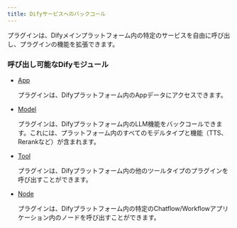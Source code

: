 ```yaml
---
title: Difyサービスへのバックコール
---
```



プラグインは、Difyメインプラットフォーム内の特定のサービスを自由に呼び出し、プラグインの機能を拡張できます。

### 呼び出し可能なDifyモジュール

*   [App](/ja-jp/plugins/schema-definition/reverse-invocation-of-the-dify-service/app)

    プラグインは、Difyプラットフォーム内のAppデータにアクセスできます。
*   [Model](/ja-jp/plugins/schema-definition/reverse-invocation-of-the-dify-service/model)

    プラグインは、Difyプラットフォーム内のLLM機能をバックコールできます。これには、プラットフォーム内のすべてのモデルタイプと機能（TTS、Rerankなど）が含まれます。
*   [Tool](/ja-jp/plugins/schema-definition/reverse-invocation-of-the-dify-service/tool)

    プラグインは、Difyプラットフォーム内の他のツールタイプのプラグインを呼び出すことができます。
*   [Node](/ja-jp/plugins/schema-definition/reverse-invocation-of-the-dify-service/node)

    プラグインは、Difyプラットフォーム内の特定のChatflow/Workflowアプリケーション内のノードを呼び出すことができます。